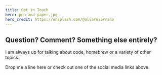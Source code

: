 ```yaml
---
title: Get in Touch
hero: pen-and-paper.jpg
hero_credit: https://unsplash.com/@alvaroserrano
---
```


## Question? Comment? Something else entirely?

I am always up for talking about code, homebrew or a variety of other topics.

Drop me a line here or check out one of the social media links above.
